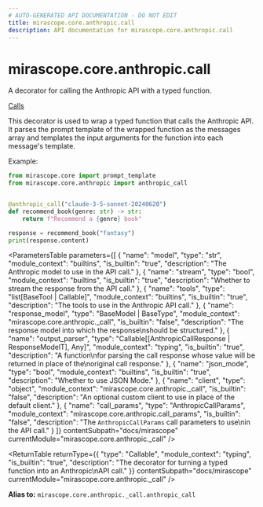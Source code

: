 ```yaml
---
# AUTO-GENERATED API DOCUMENTATION - DO NOT EDIT
title: mirascope.core.anthropic.call
description: API documentation for mirascope.core.anthropic.call
---
```


# mirascope.core.anthropic.call

A decorator for calling the Anthropic API with a typed function.

<Info title="Usage">

[Calls](/docs/mirascope/learn/calls)

</Info>


This decorator is used to wrap a typed function that calls the Anthropic API. It
parses the prompt template of the wrapped function as the messages array and templates
the input arguments for the function into each message's template.

Example:

```python
from mirascope.core import prompt_template
from mirascope.core.anthropic import anthropic_call


@anthropic_call("claude-3-5-sonnet-20240620")
def recommend_book(genre: str) -> str:
    return f"Recommend a {genre} book"

response = recommend_book("fantasy")
print(response.content)
```

<ParametersTable
  parameters={[
  {
    "name": "model",
    "type": "str",
    "module_context": "builtins",
    "is_builtin": "true",
    "description": "The Anthropic model to use in the API call."
  },
  {
    "name": "stream",
    "type": "bool",
    "module_context": "builtins",
    "is_builtin": "true",
    "description": "Whether to stream the response from the API call."
  },
  {
    "name": "tools",
    "type": "list[BaseTool | Callable]",
    "module_context": "builtins",
    "is_builtin": "true",
    "description": "The tools to use in the Anthropic API call."
  },
  {
    "name": "response_model",
    "type": "BaseModel | BaseType",
    "module_context": "mirascope.core.anthropic._call",
    "is_builtin": "false",
    "description": "The response model into which the response\nshould be structured."
  },
  {
    "name": "output_parser",
    "type": "Callable[[AnthropicCallResponse | ResponseModelT], Any]",
    "module_context": "typing",
    "is_builtin": "true",
    "description": "A function\nfor parsing the call response whose value will be returned in place of the\noriginal call response."
  },
  {
    "name": "json_mode",
    "type": "bool",
    "module_context": "builtins",
    "is_builtin": "true",
    "description": "Whether to use JSON Mode."
  },
  {
    "name": "client",
    "type": "object",
    "module_context": "mirascope.core.anthropic._call",
    "is_builtin": "false",
    "description": "An optional custom client to use in place of the default client."
  },
  {
    "name": "call_params",
    "type": "AnthropicCallParams",
    "module_context": "mirascope.core.anthropic.call_params",
    "is_builtin": "false",
    "description": "The `AnthropicCallParams` call parameters to use\nin the API call."
  }
]}
  contentSubpath="docs/mirascope"
  currentModule="mirascope.core.anthropic._call"
/>

<ReturnTable
  returnType={{
  "type": "Callable",
  "module_context": "typing",
  "is_builtin": "true",
  "description": "The decorator for turning a typed function into an Anthropic\nAPI call."
}}
  contentSubpath="docs/mirascope"
  currentModule="mirascope.core.anthropic._call"
/>


**Alias to:** `mirascope.core.anthropic._call.anthropic_call`

